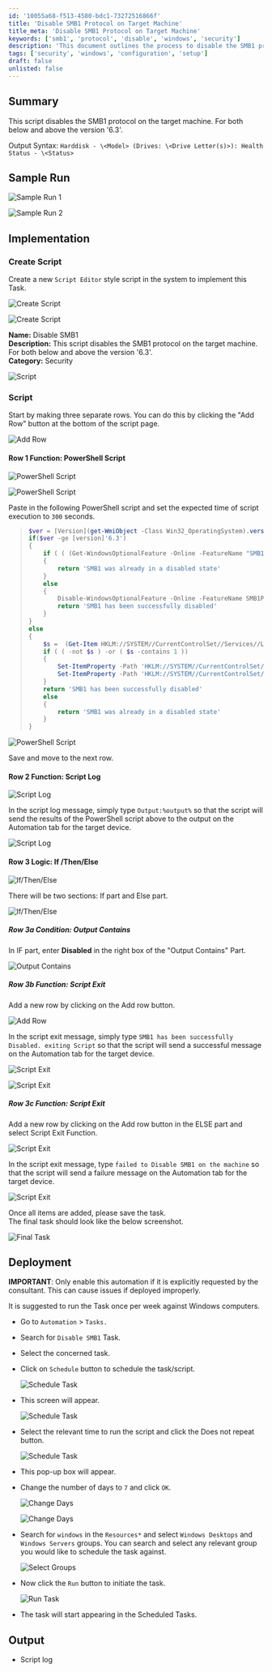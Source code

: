 ```yaml
---
id: '10055a68-f513-4580-bdc1-73272516866f'
title: 'Disable SMB1 Protocol on Target Machine'
title_meta: 'Disable SMB1 Protocol on Target Machine'
keywords: ['smb1', 'protocol', 'disable', 'windows', 'security']
description: 'This document outlines the process to disable the SMB1 protocol on a target machine, including script creation, implementation steps, and deployment instructions. It is crucial for enhancing security on Windows systems by preventing vulnerabilities associated with SMB1.'
tags: ['security', 'windows', 'configuration', 'setup']
draft: false
unlisted: false
---
```

## Summary

This script disables the SMB1 protocol on the target machine. For both below and above the version '6.3'.

Output Syntax: `Harddisk - \<Model> (Drives: \<Drive Letter(s)>): Health Status - \<Status>`

## Sample Run

![Sample Run 1](../../../static/img/Disable-SMB1/image_2.png)

![Sample Run 2](../../../static/img/Disable-SMB1/image_3.png)

## Implementation

### Create Script

Create a new `Script Editor` style script in the system to implement this Task.

![Create Script](../../../static/img/Disable-SMB1/image_4.png)

![Create Script](../../../static/img/Disable-SMB1/image_5.png)

**Name:** Disable SMB1  
**Description:** This script disables the SMB1 protocol on the target machine. For both below and above the version '6.3'.  
**Category:** Security

![Script](../../../static/img/Disable-SMB1/image_6.png)

### Script

Start by making three separate rows. You can do this by clicking the "Add Row" button at the bottom of the script page.

![Add Row](../../../static/img/Disable-SMB1/image_7.png)

#### Row 1 Function: PowerShell Script

![PowerShell Script](../../../static/img/Disable-SMB1/image_8.png)

![PowerShell Script](../../../static/img/Disable-SMB1/image_9.png)

Paste in the following PowerShell script and set the expected time of script execution to `300` seconds.

> ```powershell
> $ver = [Version](get-WmiObject -Class Win32_OperatingSystem).version; "$($ver.Major).$($ver.Minor)"; 
> if($ver -ge [version]'6.3') 
> {
>     if ( ( (Get-WindowsOptionalFeature -Online -FeatureName "SMB1Protocol").state )  -ne 'Enabled') 
>     { 
>         return 'SMB1 was already in a disabled state'
>     } 
>     else 
>     {
>         Disable-WindowsOptionalFeature -Online -FeatureName SMB1Protocol -NoRestart
>         return 'SMB1 has been successfully disabled'
>     }
> } 
> else 
> {
>     $s =  (Get-Item HKLM://SYSTEM//CurrentControlSet//Services//LanmanServer//Parameters | ForEach-Object {Get-ItemProperty $_.pspath -Name SMB1} ); 
>     if ( ( -not $s ) -or ( $s -contains 1 )) 
>     {  
>         Set-ItemProperty -Path 'HKLM://SYSTEM//CurrentControlSet//Services//Lanmanworkstation//Parameters' -Name 'SMB1' -Value 0 -Type DWORD -Force
>         Set-ItemProperty -Path 'HKLM://SYSTEM//CurrentControlSet//Services//LanmanServer//Parameters' -Name 'SMB1' -Value 0 -Type DWORD -Force
>     }  
>     return 'SMB1 has been successfully disabled'
>     else 
>     {
>         return 'SMB1 was already in a disabled state'
>     }
> }
> ```

![PowerShell Script](../../../static/img/Disable-SMB1/image_10.png)

Save and move to the next row.

#### Row 2 Function: Script Log

![Script Log](../../../static/img/Disable-SMB1/image_11.png)

In the script log message, simply type `Output:%output%` so that the script will send the results of the PowerShell script above to the output on the Automation tab for the target device.

![Script Log](../../../static/img/Disable-SMB1/image_12.png)

#### Row 3 Logic: If /Then/Else

![If/Then/Else](../../../static/img/Disable-SMB1/image_13.png)

There will be two sections: If part and Else part.

![If/Then/Else](../../../static/img/Disable-SMB1/image_14.png)

##### Row 3a Condition: Output Contains

In IF part, enter **Disabled** in the right box of the "Output Contains" Part.

![Output Contains](../../../static/img/Disable-SMB1/image_15.png)

##### Row 3b Function: Script Exit

Add a new row by clicking on the Add row button.

![Add Row](../../../static/img/Disable-SMB1/image_16.png)

In the script exit message, simply type `SMB1 has been successfully Disabled. exiting Script` so that the script will send a successful message on the Automation tab for the target device.

![Script Exit](../../../static/img/Disable-SMB1/image_17.png)

![Script Exit](../../../static/img/Disable-SMB1/image_18.png)

##### Row 3c Function: Script Exit

Add a new row by clicking on the Add row button in the ELSE part and select Script Exit Function.

![Script Exit](../../../static/img/Disable-SMB1/image_17.png)

In the script exit message, type `failed to Disable SMB1 on the machine` so that the script will send a failure message on the Automation tab for the target device.

![Script Exit](../../../static/img/Disable-SMB1/image_19.png)

Once all items are added, please save the task.  
The final task should look like the below screenshot.

![Final Task](../../../static/img/Disable-SMB1/image_20.png)

## Deployment

**IMPORTANT**: Only enable this automation if it is explicitly requested by the consultant. This can cause issues if deployed improperly.

It is suggested to run the Task once per week against Windows computers.

- Go to `Automation` > `Tasks.`
- Search for `Disable SMB1` Task.
- Select the concerned task.
- Click on `Schedule` button to schedule the task/script.
  
  ![Schedule Task](../../../static/img/Disable-SMB1/image_21.png)

- This screen will appear.
  
  ![Schedule Task](../../../static/img/Disable-SMB1/image_22.png)

- Select the relevant time to run the script and click the Does not repeat button.
  
  ![Schedule Task](../../../static/img/Disable-SMB1/image_23.png)

- This pop-up box will appear.
- Change the number of days to `7` and click `OK`.
  
  ![Change Days](../../../static/img/Disable-SMB1/image_24.png)
  
  ![Change Days](../../../static/img/Disable-SMB1/image_25.png)

- Search for `windows` in the `Resources*` and select `Windows Desktops` and `Windows Servers` groups. You can search and select any relevant group you would like to schedule the task against.
  
  ![Select Groups](../../../static/img/Disable-SMB1/image_26.png)

- Now click the `Run` button to initiate the task.
  
  ![Run Task](../../../static/img/Disable-SMB1/image_27.png)

- The task will start appearing in the Scheduled Tasks.

## Output

- Script log












